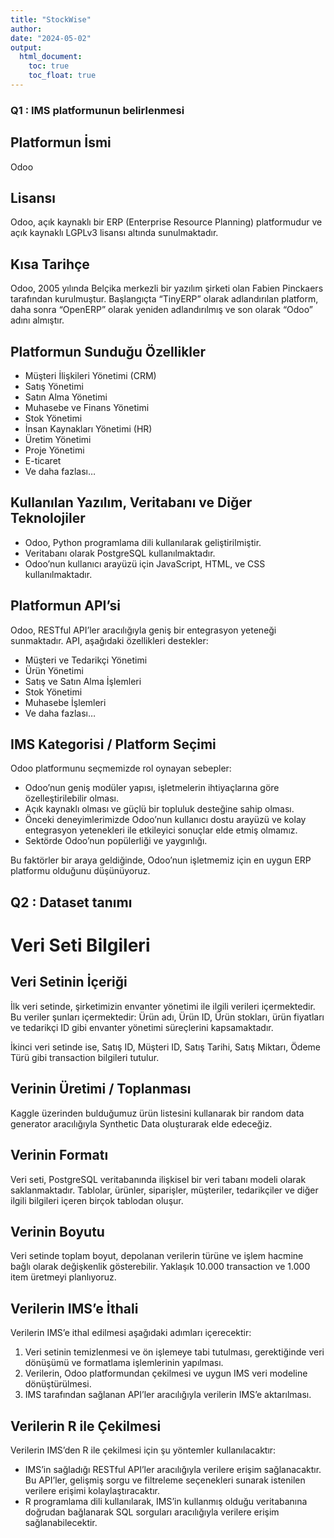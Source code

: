 ```yaml
---
title: "StockWise"
author: 
date: "2024-05-02"
output:
  html_document:
    toc: true
    toc_float: true
---
```


### Q1 : IMS platformunun belirlenmesi


## Platformun İsmi

Odoo

## Lisansı

Odoo, açık kaynaklı bir ERP (Enterprise Resource Planning) platformudur ve açık kaynaklı LGPLv3 lisansı altında sunulmaktadır.

## Kısa Tarihçe

Odoo, 2005 yılında Belçika merkezli bir yazılım şirketi olan Fabien Pinckaers tarafından kurulmuştur. Başlangıçta "TinyERP" olarak adlandırılan platform, daha sonra "OpenERP" olarak yeniden adlandırılmış ve son olarak "Odoo" adını almıştır.

## Platformun Sunduğu Özellikler

- Müşteri İlişkileri Yönetimi (CRM)
- Satış Yönetimi
- Satın Alma Yönetimi
- Muhasebe ve Finans Yönetimi
- Stok Yönetimi
- İnsan Kaynakları Yönetimi (HR)
- Üretim Yönetimi
- Proje Yönetimi
- E-ticaret
- Ve daha fazlası...

## Kullanılan Yazılım, Veritabanı ve Diğer Teknolojiler

- Odoo, Python programlama dili kullanılarak geliştirilmiştir.
- Veritabanı olarak PostgreSQL kullanılmaktadır.
- Odoo'nun kullanıcı arayüzü için JavaScript, HTML, ve CSS kullanılmaktadır.

## Platformun API'si

Odoo, RESTful API'ler aracılığıyla geniş bir entegrasyon yeteneği sunmaktadır. API, aşağıdaki özellikleri destekler:

- Müşteri ve Tedarikçi Yönetimi
- Ürün Yönetimi
- Satış ve Satın Alma İşlemleri
- Stok Yönetimi
- Muhasebe İşlemleri
- Ve daha fazlası...

## IMS Kategorisi / Platform Seçimi

Odoo platformunu seçmemizde rol oynayan sebepler:

- Odoo'nun geniş modüler yapısı, işletmelerin ihtiyaçlarına göre özelleştirilebilir olması.
- Açık kaynaklı olması ve güçlü bir topluluk desteğine sahip olması.
- Önceki deneyimlerimizde Odoo'nun kullanıcı dostu arayüzü ve kolay entegrasyon yetenekleri ile etkileyici sonuçlar elde etmiş olmamız.
- Sektörde Odoo'nun popülerliği ve yaygınlığı.

Bu faktörler bir araya geldiğinde, Odoo'nun işletmemiz için en uygun ERP platformu olduğunu düşünüyoruz.

## Q2 : Dataset tanımı

# Veri Seti Bilgileri

## Veri Setinin İçeriği

İlk veri setinde, şirketimizin envanter yönetimi ile ilgili verileri içermektedir. Bu veriler şunları içermektedir:
Ürün adı, Ürün ID, Ürün stokları, ürün fiyatları ve tedarikçi ID gibi envanter yönetimi süreçlerini kapsamaktadır.

İkinci veri setinde ise, Satış ID, Müşteri ID, Satış Tarihi, Satış Miktarı, Ödeme Türü gibi transaction bilgileri tutulur.

## Verinin Üretimi / Toplanması

Kaggle üzerinden bulduğumuz ürün listesini kullanarak bir random data generator aracılığıyla Synthetic Data oluşturarak elde edeceğiz.

## Verinin Formatı

Veri seti, PostgreSQL veritabanında ilişkisel bir veri tabanı modeli olarak saklanmaktadır. Tablolar, ürünler, siparişler, müşteriler, tedarikçiler ve diğer ilgili bilgileri içeren birçok tablodan oluşur.

## Verinin Boyutu

Veri setinde toplam boyut, depolanan verilerin türüne ve işlem hacmine bağlı olarak değişkenlik gösterebilir. Yaklaşık 10.000 transaction ve 1.000 item üretmeyi planlıyoruz.

## Verilerin IMS'e İthali

Verilerin IMS'e ithal edilmesi aşağıdaki adımları içerecektir:

1. Veri setinin temizlenmesi ve ön işlemeye tabi tutulması, gerektiğinde veri dönüşümü ve formatlama işlemlerinin yapılması.
2. Verilerin, Odoo platformundan çekilmesi ve uygun IMS veri modeline dönüştürülmesi.
3. IMS tarafından sağlanan API'ler aracılığıyla verilerin IMS'e aktarılması.

## Verilerin R ile Çekilmesi

Verilerin IMS'den R ile çekilmesi için şu yöntemler kullanılacaktır:

- IMS'in sağladığı RESTful API'ler aracılığıyla verilere erişim sağlanacaktır. Bu API'ler, gelişmiş sorgu ve filtreleme seçenekleri sunarak istenilen verilere erişimi kolaylaştıracaktır.
- R programlama dili kullanılarak, IMS'in kullanmış olduğu veritabanına doğrudan bağlanarak SQL sorguları aracılığıyla verilere erişim sağlanabilecektir.